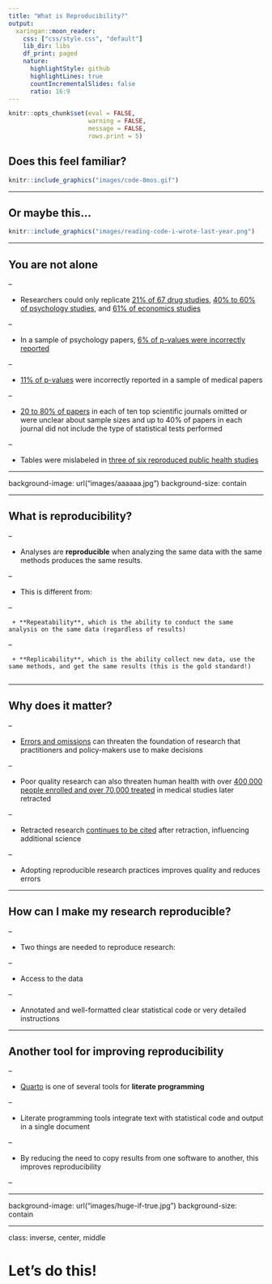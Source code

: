 ```yaml
---
title: "What is Reproducibility?"
output:
  xaringan::moon_reader:
    css: ["css/style.css", "default"]
    lib_dir: libs
    df_print: paged
    nature:
      highlightStyle: github
      highlightLines: true
      countIncrementalSlides: false
      ratio: 16:9
---
```


```r
knitr::opts_chunk$set(eval = FALSE, 
                      warning = FALSE,
                      message = FALSE,
                      rows.print = 5)
```

## Does this feel familiar?

```r
knitr::include_graphics("images/code-8mos.gif")
```


---

## Or maybe this...

```r
knitr::include_graphics("images/reading-code-i-wrote-last-year.png")
```

---

## You are not alone

--

* Researchers could only replicate [21% of 67 drug studies](https://www.nature.com/articles/nrd3439-c1?linkId=33568131), [40% to 60% of psychology studies](https://doi.org/10.1126/science.aac4716), and [61% of economics studies](https://www.science.org/doi/abs/10.1126/science.aaf0918)

--

* In a sample of psychology papers, [6% of p-values were incorrectly reported](https://link.springer.com/article/10.3758/s13428-015-0664-2) 

--

* [11% of p-values](https://bmcmedresmethodol.biomedcentral.com/articles/10.1186/1471-2288-4-13) were incorrectly reported in a sample of medical papers

--

* [20 to 80% of papers](https://retractionwatch.com/2017/04/21/dear-journals-clean-act-regards-concerned-biostatistican/) in each of ten top scientific journals omitted or were unclear about sample sizes and up to 40% of papers in each journal did not include the type of statistical tests performed 

--

* Tables were mislabeled in [three of six reproduced public health studies](https://journals.lww.com/jphmp/Abstract/2019/03000/Examining_the_Reproducibility_of_6_Published.6.aspx)

---

background-image: url("images/aaaaaa.jpg")
background-size: contain

<span role="img" aria-label="Slide background shows: One possum yelling aaaaaa at another possum and the other possum yelling aaaaa back"></span>

---

## What is reproducibility?

--

* Analyses are **reproducible** when analyzing the same data with the same methods produces the same results.

--

* This is different from: 

--

     + **Repeatability**, which is the ability to conduct the same analysis on the same data (regardless of results) 
  
--

     + **Replicability**, which is the ability collect new data, use the same methods, and get the same results (this is the gold standard!)
     
---

## Why does it matter? 


--

* [Errors and omissions](https://jme.bmj.com/content/37/4/249.short) can threaten the foundation of research that practitioners and policy-makers use to make decisions


--

* Poor quality research can also threaten human health with over [400,000 people enrolled and over 70,000 treated](https://jme.bmj.com/content/37/11/688.short) in medical studies later retracted


--

* Retracted research [continues to be cited](https://jamanetwork.com/journals/jama/article-abstract/209653) after retraction, influencing additional science


--

* Adopting reproducible research practices improves quality and reduces errors


---

## How can I make my research reproducible? 

--

* Two things are needed to reproduce research:

--

  + Access to the data 

--

  + Annotated and well-formatted clear statistical code or very detailed instructions
    
---

## Another tool for improving reproducibility 

--

* [Quarto](https://quarto.org) is one of several tools for **literate programming** 

--

* Literate programming tools integrate text with statistical code and output in a single document

--

* By reducing the need to copy results from one software to another, this improves reproducibility

--

---

background-image: url("images/huge-if-true.jpg")
background-size: contain

<span role="img" aria-label="Slide background shows: Large versions of the words if and true, huge if true"></span>

---

class: inverse, center, middle

# Let's do this!



